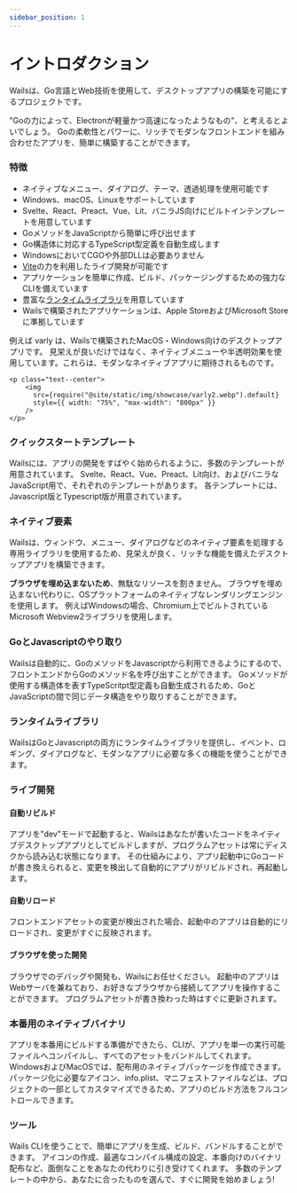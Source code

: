 ```yaml
---
sidebar_position: 1
---
```


# イントロダクション

Wailsは、Go言語とWeb技術を使用して、デスクトップアプリの構築を可能にするプロジェクトです。

"Goの力によって、Electronが軽量かつ高速になったようなもの"、と考えるとよいでしょう。 Goの柔軟性とパワーに、リッチでモダンなフロントエンドを組み合わせたアプリを、簡単に構築することができます。

### 特徴

- ネイティブなメニュー、ダイアログ、テーマ、透過処理を使用可能です
- Windows、macOS、Linuxをサポートしています
- Svelte、React、Preact、Vue、Lit、バニラJS向けにビルトインテンプレートを用意しています
- GoメソッドをJavaScriptから簡単に呼び出せます
- Go構造体に対応するTypeScript型定義を自動生成します
- WindowsにおいてCGOや外部DLLは必要ありません
- [Vite](https://vitejs.dev/)の力を利用したライブ開発が可能です
- アプリケーションを簡単に作成、ビルド、パッケージングするための強力なCLIを備えています
- 豊富な[ランタイムライブラリ](/docs/reference/runtime/intro)を用意しています
- Wailsで構築されたアプリケーションは、Apple StoreおよびMicrosoft Storeに準拠しています

例えば varly は、Wailsで構築されたMacOS・Windows向けのデスクトップアプリです。 見栄えが良いだけではなく、ネイティブメニューや半透明効果を使用しています。これらは、モダンなネイティブアプリに期待されるものです。

```mdx-code-block
<p class="text--center">
    <img
      src={require("@site/static/img/showcase/varly2.webp").default}
      style={{ width: "75%", "max-width": "800px" }}
    />
</p>
```

### クイックスタートテンプレート

Wailsには、アプリの開発をすばやく始められるように、多数のテンプレートが用意されています。 Svelte、React、Vue、Preact、Lit向け、およびバニラなJavaScript用で、それぞれのテンプレートがあります。 各テンプレートには、Javascript版とTypescript版が用意されています。

### ネイティブ要素

Wailsは、ウィンドウ、メニュー、ダイアログなどのネイティブ要素を処理する専用ライブラリを使用するため、見栄えが良く、リッチな機能を備えたデスクトップアプリを構築できます。

**ブラウザを埋め込まないため**、無駄なリソースを割きません。 ブラウザを埋め込まない代わりに、OSプラットフォームのネイティブなレンダリングエンジンを使用します。 例えばWindowsの場合、Chromium上でビルトされているMicrosoft Webview2ライブラリを使用します。

### GoとJavascriptのやり取り

Wailsは自動的に、GoのメソッドをJavascriptから利用できるようにするので、フロントエンドからGoのメソッド名を呼び出すことができます。 Goメソッドが使用する構造体を表すTypeScritpt型定義も自動生成されるため、GoとJavaScriptの間で同じデータ構造をやり取りすることができます。

### ランタイムライブラリ

WailsはGoとJavascriptの両方にランタイムライブラリを提供し、イベント、ロギング、ダイアログなど、モダンなアプリに必要な多くの機能を使うことができます。

### ライブ開発

#### 自動リビルド

アプリを"dev"モードで起動すると、Wailsはあなたが書いたコードをネイティブデスクトップアプリとしてビルドしますが、プログラムアセットは常にディスクから読み込む状態になります。 その仕組みにより、アプリ起動中にGoコードが書き換えられると、変更を検出して自動的にアプリがリビルドされ、再起動します。

#### 自動リロード

フロントエンドアセットの変更が検出された場合、起動中のアプリは自動的にリロードされ、変更がすぐに反映されます。

#### ブラウザを使った開発

ブラウザでのデバッグや開発も、Wailsにお任せください。 起動中のアプリはWebサーバを兼ねており、お好きなブラウザから接続してアプリを操作することができます。 プログラムアセットが書き換わった時はすぐに更新されます。

### 本番用のネイティブバイナリ

アプリを本番用にビルドする準備ができたら、CLIが、アプリを単一の実行可能ファイルへコンパイルし、すべてのアセットをバンドルしてくれます。 WindowsおよびMacOSでは、配布用のネイティブパッケージを作成できます。 パッケージ化に必要なアイコン、info.plist、マニフェストファイルなどは、プロジェクトの一部としてカスタマイズできるため、アプリのビルド方法をフルコントロールできます。

### ツール

Wails CLIを使うことで、簡単にアプリを生成、ビルド、バンドルすることができます。 アイコンの作成、最適なコンパイル構成の設定、本番向けのバイナリ配布など、面倒なことをあなたの代わりに引き受けてくれます。 多数のテンプレートの中から、あなたに合ったものを選んで、すぐに開発を始めましょう!
